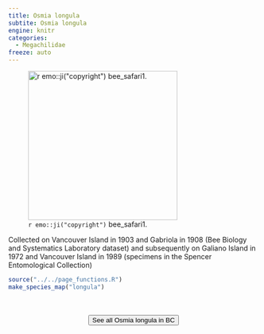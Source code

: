 ```yaml
---
title: Osmia longula
subtite: Osmia longula
engine: knitr
categories:
  - Megachilidae
freeze: auto
---
```

![`r emo::ji("copyright")` bee_safari1.](https://inaturalist-open-data.s3.amazonaws.com/photos/107687885/medium.jpeg){height=300}

Collected on Vancouver Island in 1903 and Gabriola in 1908 (Bee Biology and Systematics Laboratory dataset) and subsequently on Galiano Island in 1972 and Vancouver Island in 1989 (specimens in the Spencer Entomological Collection)



```r
source("../../page_functions.R")
make_species_map("longula")
```
<br><br>
<center>


<a href="https://www.zoology.ubc.ca/entomology/main/Hymenoptera/Megachilidae/Osmia%20longula.php"><button type="button" class="btn btn-secondary">See all Osmia longula in BC <i class="fa-solid fa-arrow-up-right-from-square"></i> </button></a>
</center>
